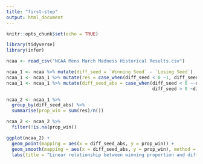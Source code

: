 ```yaml
---
title: "first-step"
output: html_document
---
```


```r
knitr::opts_chunk$set(echo = TRUE)
```

```r
library(tidyverse)
library(infer)
```

```r
ncaa <- read_csv("NCAA Mens March Madness Historical Results.csv")
```

```r
ncaa_1 <- ncaa %>% mutate(diff_seed = `Winning Seed` - `Losing Seed`)
ncaa_1 <- ncaa_1 %>% mutate(res = case_when(diff_seed < 0 ~1, diff_seed > 0 ~0))
ncaa_1 <- ncaa_1 %>% mutate(diff_seed_abs = case_when(diff_seed < 0 ~-diff_seed, 
                                                      diff_seed > 0 ~diff_seed))
```

```r
ncaa_2 <- ncaa_1 %>%
  group_by(diff_seed_abs) %>%
  summarise(prop_win = sum(res)/n())

ncaa_2 <- ncaa_2 %>%
  filter(!is.na(prop_win))

ggplot(ncaa_2) +
  geom_point(mapping = aes(x = diff_seed_abs, y = prop_win)) +
  geom_smooth(mapping = aes(x = diff_seed_abs, y = prop_win), method = "lm", se = FALSE) +
  labs(title = "Linear relationship between winning proportion and difference in seeds", x = "Difference in seeds(the larger seed minus the smaller seed)", y = "Porportion of wins")
  
```

```r

```


